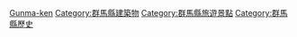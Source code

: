 {{日本行政區劃分類導航|城堡}}
{{Commonscat|Castles in Gunma prefecture}}

[[Category:日本各都道府縣城堡|Gunma-ken]]
[[Category:群馬縣建築物|Category:群馬縣建築物]]
[[Category:群馬縣旅遊景點|Category:群馬縣旅遊景點]]
[[Category:群馬縣歷史|Category:群馬縣歷史]]